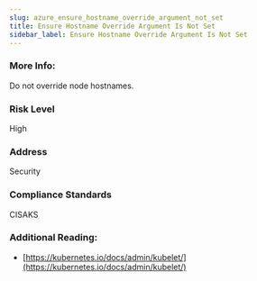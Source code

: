```yaml
---
slug: azure_ensure_hostname_override_argument_not_set
title: Ensure Hostname Override Argument Is Not Set
sidebar_label: Ensure Hostname Override Argument Is Not Set
---
```


### More Info:

Do not override node hostnames.

### Risk Level

High

### Address

Security

### Compliance Standards

CISAKS

### Additional Reading:

- [https://kubernetes.io/docs/admin/kubelet/](https://kubernetes.io/docs/admin/kubelet/) 

